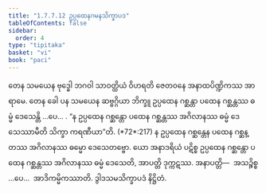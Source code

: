 ```yaml
---
title: "1.7.7.12 ဥပ္ပထေနဂမနသိက္ခာပဒ"
tableOfContents: false
sidebar:
  order: 4
type: "tipitaka"
basket: "vi"
book: "paci"
---
```



<DynamicBreadcrumb />

<Division number="650" book="paci">

<Paragraph number="2067" book="paci">
တေန သမယေန ဗုဒ္ဓေါ ဘဂဝါ သာဝတ္ထိယံ ဝိဟရတိ ဇေတဝနေ အနာထပိဏ္ဍိကဿ အာရာမေ. တေန ခေါ ပန သမယေန ဆဗ္ဗဂ္ဂိယာ ဘိက္ခူ ဥပ္ပထေန ဂစ္ဆန္တာ ပထေန ဂစ္ဆန္တဿ ဓမ္မံ ဒေသေန္တိ …ပေ… .
</Paragraph>

<Paragraph number="2068" book="paci">
<Emphasis>“န ဥပ္ပထေန ဂစ္ဆန္တော ပထေန ဂစ္ဆန္တဿ အဂိလာနဿ ဓမ္မံ ဒေသေဿာမီတိ သိက္ခာ ကရဏီယာ”</Emphasis>တိ. (*72*:<Emphasis>217</Emphasis>)
</Paragraph>

<Paragraph number="2069" book="paci">
န ဥပ္ပထေန ဂစ္ဆန္တေန ပထေန ဂစ္ဆန္တဿ အဂိလာနဿ ဓမ္မော ဒေသေတဗ္ဗော. ယော အနာဒရိယံ ပဋိစ္စ ဥပ္ပထေန ဂစ္ဆန္တော ပထေန ဂစ္ဆန္တဿ အဂိလာနဿ ဓမ္မံ ဒေသေတိ, အာပတ္တိ ဒုက္ကဋဿ.
</Paragraph>

<Paragraph number="2070" book="paci">
အနာပတ္တိ—  အသဉ္စိစ္စ …ပေ…  အာဒိကမ္မိကဿာတိ.

</Paragraph>
</Division>

<Paragraph number="2071" type="center" book="paci">
ဒွါဒသမသိက္ခာပဒံ နိဋ္ဌိတံ.
</Paragraph>